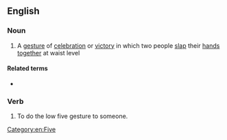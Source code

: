 ==English==

===Noun===
{{en-noun|head=[[low]] [[five]]}}

# A [[gesture]] of [[celebration]] or [[victory]] in which two people [[slap]] their [[hand]]s [[together]] at waist level

====Related terms====
* {{l|en|high five}}

===Verb===
{{en-verb|low fives|low fiving|low fived}}

# To do the low five gesture to someone.

[[Category:en:Five]]